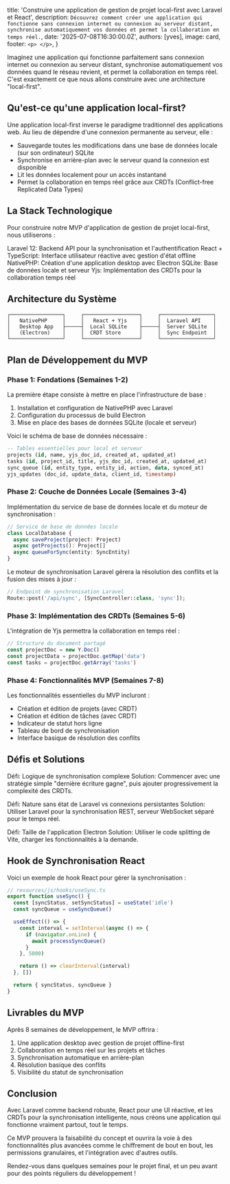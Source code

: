 
  title: 'Construire une application de gestion de projet local-first avec Laravel et React',
  description: `Découvrez comment créer une application qui fonctionne sans connexion internet ou connexion au serveur distant, synchronise automatiquement vos données et permet la collaboration en temps réel.`,
  date: '2025-07-08T16:30:00.0Z',
  authors: [yves],
  image: card,
  footer: `
    <p>
    </p>
  `,
}

Imaginez une application qui fonctionne parfaitement sans connexion internet ou connexion au serveur distant, synchronise automatiquement vos données quand le réseau revient, et permet la collaboration en temps réel. C'est exactement ce que nous allons construire avec une architecture "local-first".

<!--more-->

## Qu'est-ce qu'une application local-first?

Une application local-first inverse le paradigme traditionnel des applications web. Au lieu de dépendre d'une connexion permanente au serveur, elle :

- Sauvegarde toutes les modifications dans une base de données locale (sur son ordinateur) SQLite
- Synchronise en arrière-plan avec le serveur quand la connexion est disponible
- Lit les données localement pour un accès instantané
- Permet la collaboration en temps réel grâce aux CRDTs (Conflict-free Replicated Data Types)

## La Stack Technologique

Pour construire notre MVP d'application de gestion de projet local-first, nous utiliserons :

<TechStack>
  <TechItem icon="laravel" version="12">
    Laravel 12: Backend API pour la synchronisation et l'authentification
  </TechItem>
  <TechItem icon="react" version="19">
    React + TypeScript: Interface utilisateur réactive avec gestion d'état offline
  </TechItem>
  <TechItem icon="electron">NativePHP: Création d'une application desktop avec Electron</TechItem>
  <TechItem icon="database">SQLite: Base de données locale et serveur</TechItem>
  <TechItem icon="sync">Yjs: Implémentation des CRDTs pour la collaboration temps réel</TechItem>
</TechStack>

## Architecture du Système

```
┌─────────────────┐     ┌──────────────────┐     ┌─────────────────┐
│   NativePHP     │     │   React + Yjs    │     │  Laravel API    │
│   Desktop App   ├─────┤  Local SQLite    ├─────┤  Server SQLite  │
│   (Electron)    │     │  CRDT Store      │     │  Sync Endpoint  │
└─────────────────┘     └──────────────────┘     └─────────────────┘
```

## Plan de Développement du MVP

### Phase 1: Fondations (Semaines 1-2)

La première étape consiste à mettre en place l'infrastructure de base :

1. Installation et configuration de NativePHP avec Laravel
2. Configuration du processus de build Electron
3. Mise en place des bases de données SQLite (locale et serveur)

Voici le schéma de base de données nécessaire :

```sql
-- Tables essentielles pour local et serveur
projects (id, name, yjs_doc_id, created_at, updated_at)
tasks (id, project_id, title, yjs_doc_id, created_at, updated_at)
sync_queue (id, entity_type, entity_id, action, data, synced_at)
yjs_updates (doc_id, update_data, client_id, timestamp)
```

### Phase 2: Couche de Données Locale (Semaines 3-4)

Implémentation du service de base de données locale et du moteur de synchronisation :

```typescript
// Service de base de données locale
class LocalDatabase {
  async saveProject(project: Project)
  async getProjects(): Project[]
  async queueForSync(entity: SyncEntity)
}
```

Le moteur de synchronisation Laravel gérera la résolution des conflits et la fusion des mises à jour :

```php
// Endpoint de synchronisation Laravel
Route::post('/api/sync', [SyncController::class, 'sync']);
```

### Phase 3: Implémentation des CRDTs (Semaines 5-6)

L'intégration de Yjs permettra la collaboration en temps réel :

```typescript
// Structure du document partagé
const projectDoc = new Y.Doc()
const projectData = projectDoc.getMap('data')
const tasks = projectDoc.getArray('tasks')
```

### Phase 4: Fonctionnalités MVP (Semaines 7-8)

Les fonctionnalités essentielles du MVP incluront :

- Création et édition de projets (avec CRDT)
- Création et édition de tâches (avec CRDT)
- Indicateur de statut hors ligne
- Tableau de bord de synchronisation
- Interface basique de résolution des conflits

## Défis et Solutions

Défi: Logique de synchronisation complexe
Solution: Commencer avec une stratégie simple "dernière écriture gagne", puis ajouter progressivement la complexité des CRDTs.

Défi: Nature sans état de Laravel vs connexions persistantes
Solution: Utiliser Laravel pour la synchronisation REST, serveur WebSocket séparé pour le temps réel.

Défi: Taille de l'application Electron
Solution: Utiliser le code splitting de Vite, charger les fonctionnalités à la demande.

## Hook de Synchronisation React

Voici un exemple de hook React pour gérer la synchronisation :

```typescript
// resources/js/hooks/useSync.ts
export function useSync() {
  const [syncStatus, setSyncStatus] = useState('idle')
  const syncQueue = useSyncQueue()

  useEffect(() => {
    const interval = setInterval(async () => {
      if (navigator.onLine) {
        await processSyncQueue()
      }
    }, 5000)

    return () => clearInterval(interval)
  }, [])

  return { syncStatus, syncQueue }
}
```

## Livrables du MVP

Après 8 semaines de développement, le MVP offrira :

1. Une application desktop avec gestion de projet offline-first
2. Collaboration en temps réel sur les projets et tâches
3. Synchronisation automatique en arrière-plan
4. Résolution basique des conflits
5. Visibilité du statut de synchronisation

## Conclusion

Avec Laravel comme backend robuste, React pour une UI réactive, et les CRDTs pour la synchronisation intelligente, nous créons une application qui fonctionne vraiment partout, tout le temps.

Ce MVP prouvera la faisabilité du concept et ouvrira la voie à des fonctionnalités plus avancées comme le chiffrement de bout en bout, les permissions granulaires, et l'intégration avec d'autres outils.

Rendez-vous dans quelques semaines pour le projet final, et un peu avant pour des points réguliers du développement !
